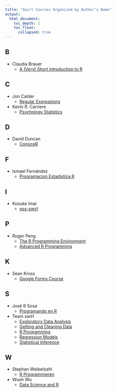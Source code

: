 ```yaml
---
title: "Swirl Courses Organized by Author's Name"
output:
  html_document:
    toc_depth: 2
    toc_float:
      collapsed: true
---
```


## B

- Claudia Brauer
    - [A (Very) Short Introduction to R](A_(very)_short_introduction_to_R.html)

## C

- Jon Calder
    - [Regular Expressions](regular_expressions.html)

- Kevin R. Carriere
    - [Psychology Statistics](Psychology_Statistics.html)

## D

- David Duncan
    - [ConoceR](conocer.html)

## F

- Ismael Fernández
    - [Programacion Estadistica R](estadistica.html)

## I

- Kosuke Imai
    - [qss-swirl](qss.html)
    
## P
    
- Roger Peng
    - [The R Programming Environment](rpe.html)
    - [Advanced R Programming](arp.html)
    
## K

- Sean Kross
    - [Google Forms Course](gfc.html)

## S

- José R Sosa
    - [Programando en R](programando.html)

- Team swirl
    - [Exploratory Data Analysis](eda.html)
    - [Getting and Cleaning Data](getclean.html)
    - [R Programming](rprog.html)
    - [Regression Models](regmod.html)
    - [Statistical Inference](statinf.html)

## W

- Stephan Weibelzahl
    - [R Programmieren](R_Programmieren.html)
- Wush Wu
    - [Data Science and R](dsandr.html)
